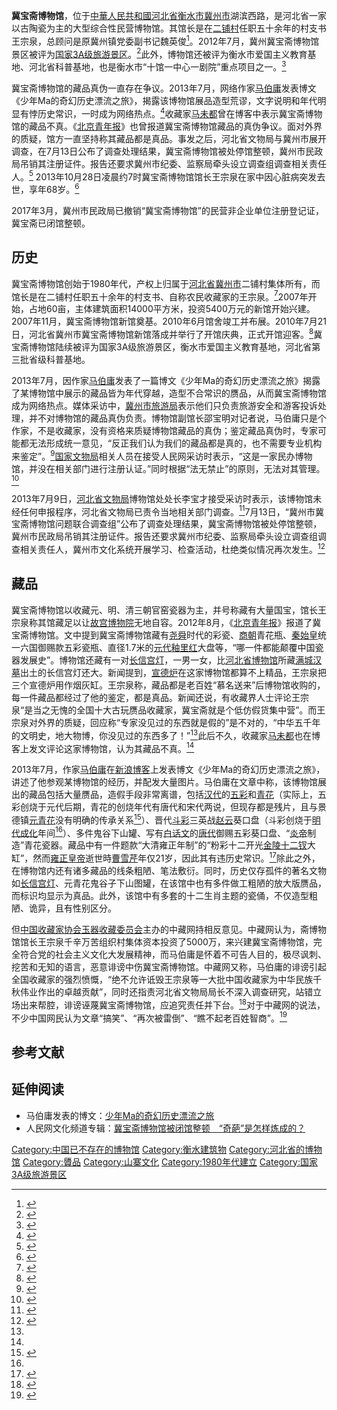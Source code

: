 {{update|time=2013-12-09T05:16:10+00:00}}
{{Infobox Museum
 |name          = 冀宝斋博物馆
 |image         = 
 |imagesize     = 
 |caption       = 
 |map_type      = 
 |map_caption   = 
 |latitude      = 
 |longitude     = 
 |coordinates   ={{coord|37.5572|N|115.5797|E|type:landmark|display=inline,title}}
 |established   = 1980年代
 |dissolved     = 
 |location      = [[河北省|河北省]][[冀州市|冀州市]]湖滨西路
 |type          = 以古陶瓷为主的综合性民营博物馆
 |collection    =
 |area          = 14000平方米
 |visitors      = 
 |director      = 
 |curator       = 
 |openinghours  = 
 |website       =
}}

'''冀宝斋博物馆'''，位于[[中華人民共和國|中華人民共和國]][[河北省|河北省]][[衡水市|衡水市]][[冀州市|冀州市]]湖滨西路，是河北省一家以古陶瓷为主的大型综合性民营博物馆。其馆长是在[[二铺村|二铺村]]任职五十余年的村支书王宗泉，总顾问是原冀州镇党委副书记魏英俊<ref name="yfx">{{cite news|author1=易方兴|title=河北冀宝斋博物馆馆长王宗泉去世|url=http://epaper.bjnews.com.cn/html/2013-10/29/content_474132.htm|accessdate=2013-10-30|agency=新京报|issue=2013年10月29日|publisher=新京报|date=2013年10月29日|page=第A18版|archive-date=2018年10月6日|archive-url=https://web.archive.org/web/20181006004415/http://epaper.bjnews.com.cn/html/2013-10/29/content_474132.htm|dead-url=no}}</ref>。2012年7月，冀州冀宝斋博物馆景区被评为[[国家3A级旅游景区|国家3A级旅游景区]]。<ref>{{cite web|title=关于批准发布廊坊香河泽普生态园等12家景区为国家3A级旅游景区公告的决定|url=http://www.hebeitour.gov.cn/article.php?action=one&ai=727|work=河北旅游网|publisher=河北省旅游局|accessdate=2013-07-09|archive-url=https://web.archive.org/web/20150924025455/http://www.hebeitour.gov.cn/article.php?action=one&ai=727|archive-date=2015-09-24|dead-url=yes}}</ref>此外，博物馆还被评为衡水市爱国主义教育基地、河北省科普基地，也是衡水市“十馆一中心一剧院”重点项目之一。<ref>{{cite news|title=河北1家博物馆藏品年代穿越 仍成省级科普基地|url=http://news.cn.yahoo.com/ypen/20130709/1787280.html|accessdate=2013-07-09|newspaper=南方都市报|date=2013-07-09|deadurl=yes|archiveurl=https://web.archive.org/web/20130808222837/http://news.cn.yahoo.com/ypen/20130709/1787280.html|archivedate=2013-08-08}}</ref>

冀宝斋博物馆的藏品真伪一直存在争议。2013年7月，网络作家[[马伯庸|马伯庸]]发表博文《少年Ma的奇幻历史漂流之旅》，揭露该博物馆展品造型荒谬，文字说明和年代明显有悖历史常识，一时成为网络热点。<ref>{{cite web| url=http://epaper.oeeee.com/A/html/2013-07/09/content_1891298.htm| title=博物馆藏品雷人 还是省级科普基地| publisher=南方都市报| accessdate=2013-07-09| deadurl=yes| archiveurl=https://web.archive.org/web/20130713075824/http://epaper.oeeee.com/A/html/2013-07/09/content_1891298.htm| archivedate=2013-07-13}}</ref>收藏家[[马未都|马未都]]曾在博客中表示冀宝斋博物馆的藏品不真。《[[北京青年报|北京青年报]]》也曾报道冀宝斋博物馆藏品的真伪争议。面对外界的质疑，馆方一直坚持称其藏品都是真品。事发之后，河北省文物局与冀州市展开调查，在7月13日公布了调查处理结果，冀宝斋博物馆被处停馆整顿，冀州市民政局吊销其注册证件。报告还要求冀州市纪委、监察局牵头设立调查组调查相关责任人。<ref>{{cite news|title=河北省文物局:无必要判断冀宝斋藏品真假|url=http://news.sina.com.cn/c/2013-07-14/232227666637.shtml|accessdate=2013-07-16|newspaper=河北青年报|date=2013-07-14|archive-date=2018-09-30|archive-url=https://web.archive.org/web/20180930010715/http://news.sina.com.cn/c/2013-07-14/232227666637.shtml|dead-url=no}}</ref>
2013年10月28日凌晨约7时冀宝斋博物馆馆长王宗泉在家中因心脏病突发去世，享年68岁。<ref name=yfx>{{cite news|author1=易方兴|title=河北冀宝斋博物馆馆长王宗泉去世|url=http://epaper.bjnews.com.cn/html/2013-10/29/content_474132.htm|accessdate=2013-10-30|agency=新京报|issue=2013年10月29日|publisher=新京报|date=2013年10月29日|page=第A18版|archive-date=2018年10月6日|archive-url=https://web.archive.org/web/20181006004415/http://epaper.bjnews.com.cn/html/2013-10/29/content_474132.htm|dead-url=no}}</ref>

2017年3月，冀州市民政局已撤销“冀宝斋博物馆”的民营非企业单位注册登记证，冀宝斋已闭馆整顿。

== 历史 ==
冀宝斋博物馆创始于1980年代，产权上归属于[[河北省|河北省]][[冀州市|冀州市]]二铺村集体所有，而馆长是在二铺村任职五十余年的村支书、自称农民收藏家的王宗泉。<ref name=bq>{{cite news|title=河北乡村花五千万建绝世博物馆|url=http://bjyouth.ynet.com/3.1/1208/06/7351505.html|accessdate=2013-07-09|newspaper=北青网|date=2012-08-06|deadurl=yes|archiveurl=https://web.archive.org/web/20121028084734/http://bjyouth.ynet.com/3.1/1208/06/7351505.html|archivedate=2012-10-28}}</ref>2007年开始，占地60亩，主体建筑面积14000平方米，投资5400万元的新馆开始兴建。2007年11月，冀宝斋博物馆新馆奠基。2010年6月馆舍竣工并布展。2010年7月21日，河北省冀州市冀宝斋博物馆新馆落成并举行了开馆庆典，正式开馆迎客。<ref>{{cite web | url=http://news.xinhuanet.com/collection/2011-08/18/c_121878085.htm | title=冀宝斋博物馆 | publisher=新华网 | accessdate=2013-07-09 | archive-date=2013-11-21 | archive-url=https://web.archive.org/web/20131121230556/http://news.xinhuanet.com/collection/2011-08/18/c_121878085.htm | dead-url=no }}</ref>冀宝斋博物馆陆续被评为国家3A级旅游景区，衡水市爱国主义教育基地，河北省第三批省级科普基地。

2013年7月，因作家[[马伯庸|马伯庸]]发表了一篇博文《少年Ma的奇幻历史漂流之旅》揭露了某博物馆中展示的藏品皆为年代穿越，造型不合常识的赝品，从而冀宝斋博物馆成为网络热点。媒体采访中，[[冀州市旅游局|冀州市旅游局]]表示他们只负责旅游安全和游客投诉处理，并不对博物馆的藏品真伪负责。博物馆副馆长邵宝明对记者说，马伯庸只是个作家，不是收藏家，没有资格来质疑博物馆藏品的真伪；鉴定藏品真伪时，专家可能都无法形成统一意见，“反正我们认为我们的藏品都是真的，也不需要专业机构来鉴定”。<ref name=qp>{{cite news|title=冀宝斋民间博物馆完爆故宫 藏品呆萌年代逆天|url=http://henan.163.com/13/0709/16/93BRHC2S022702D1.html|accessdate=2013-07-09|newspaper=华西都市报|date=2013-07-09|archive-url=https://web.archive.org/web/20160304234440/http://henan.163.com/13/0709/16/93BRHC2S022702D1.html|archive-date=2016-03-04|dead-url=yes}}</ref>[[国家文物局|国家文物局]]相关人员在接受人民网采访时表示，“这是一家民办博物馆，并没在相关部门进行注册认证。”同时根据“法无禁止”的原则，无法对其管理。<ref>{{cite web | url=http://news.xinhuanet.com/yzyd/culture/20130709/c_116466622.htm | title=雷人博物馆冀宝斋遭质疑 国家文物局：没经认证 | publisher=人民网 | date=2013-07-09}}</ref>

2013年7月9日，[[河北省文物局|河北省文物局]]博物馆处处长李宝才接受采访时表示，该博物馆未经任何申报程序，河北省文物局已责令当地相关部门调查。<ref>{{cite web| url=http://news.xinhuanet.com/local/2013-07/10/c_116478994.htm| title=河北省文物局责令当地调查冀宝斋博物馆奇葩藏品事件| publisher=新华网| date=2013-07-10| accessdate=2013-07-10| archive-date=2013-07-18| archive-url=https://web.archive.org/web/20130718050909/http://news.xinhuanet.com/local/2013-07/10/c_116478994.htm| dead-url=no}}</ref>7月13日，“冀州市冀宝斋博物馆问题联合调查组”公布了调查处理结果，冀宝斋博物馆被处停馆整顿，冀州市民政局吊销其注册证件。报告还要求冀州市纪委、监察局牵头设立调查组调查相关责任人，冀州市文化系统开展学习、检查活动，杜绝类似情况再次发生。<ref>{{cite news|title=河北文物局公布冀宝斋处理结果：撤销注册证 闭馆整顿|url=http://news.ifeng.com/mainland/detail_2013_07/15/27492263_0.shtml?_from_ralated|accessdate=2013-07-16|newspaper=人民网|date=2013-07-15|archive-date=2019-02-16|archive-url=https://web.archive.org/web/20190216035137/http://news.ifeng.com/mainland/detail_2013_07/15/27492263_0.shtml?_from_ralated|dead-url=no}}</ref>

== 藏品 ==
冀宝斋博物馆以收藏元、明、清三朝官窑瓷器为主，并号称藏有大量国宝，馆长王宗泉称其馆藏足以让[[故宫博物院|故宫博物院]]无地自容。2012年8月，《[[北京青年报|北京青年报]]》报道了冀宝斋博物馆。文中提到冀宝斋博物馆藏有[[尧|尧]][[舜|舜]]时代的彩瓷、[[商朝|商朝]]青花瓶、[[秦始皇|秦始皇]]统一六国御赐款五彩瓷瓶、直径1.7米的[[元代|元代]][[釉里红|釉里红]]大盘等，“哪一件都能颠覆中国瓷器发展史”。博物馆还藏有一对[[长信宫灯|长信宫灯]]，一男一女，比[[河北省博物馆|河北省博物馆]]所藏[[满城汉墓|满城汉墓]]出土的长信宫灯还大。新闻提到，[[宣德炉|宣德炉]]在这家博物馆都算不上精品，王宗泉把三个宣德炉用作烟灰缸。王宗泉称，藏品都是老百姓“慕名送来”后博物馆收购的，每一件藏品都经过了他的鉴定，都是真品。新闻还说，有收藏界人士评论王宗泉“是当之无愧的全国十大古玩赝品收藏家，冀宝斋就是个低仿假货集中营”。而王宗泉对外界的质疑，回应称“专家没见过的东西就是假的”是不对的，“中华五千年的文明史，地大物博，你没见过的东西多了！”<ref name=bq/>此后不久，收藏家[[马未都|马未都]]也在博客上发文评论这家博物馆，认为其藏品不真。<ref name=qp/>

2013年7月，作家[[马伯庸|马伯庸]]在[[新浪博客|新浪博客]]上发表博文《少年Ma的奇幻历史漂流之旅》，讲述了他参观某博物馆的经历，并配发大量图片。马伯庸在文章中称，该博物馆展出的藏品包括大量赝品，造假手段非常离谱，包括[[汉代|汉代]]的[[五彩|五彩]]和[[青花|青花]]（实际上，五彩创烧于元代后期，青花的创烧年代有唐代和宋代两说，但现存都是残片，且与景德镇[[元青花|元青花]]没有明确的传承关系<ref name=mtc>{{cite book|author=马未都|title=马未都说陶瓷|year=2008|publisher=中华书局|location=北京|isbn=978-7-101-06201-4}}</ref>）、晋代[[斗彩|斗彩]]三英战[[赵云|赵云]]葵口盘（斗彩创烧于[[明代|明代]][[成化|成化]]年间<ref name=mtc/>）、多件鬼谷下山罐、写有[[白话文|白话文]]的[[唐代|唐代]]御赐五彩葵口盘、“[[炎帝|炎帝]]制造”青花瓷器。藏品中有一件题款“大清雍正年制”的“粉彩十二开光[[金陵十二钗|金陵十二钗]]大缸”，然而[[雍正皇帝|雍正皇帝]]逝世時[[曹雪芹|曹雪芹]]年仅21岁，因此其有违历史常识。<ref>{{cite web | url=http://opinion.hexun.com/2013-07-09/155956739.html | title=冀宝斋民间博物馆超越时代 网友称想什么就有什么 | publisher=和讯网 | accessdate=2013-07-09 | archive-url=https://web.archive.org/web/20160304213145/http://opinion.hexun.com/2013-07-09/155956739.html | archive-date=2016-03-04 | dead-url=yes }}</ref>除此之外，在博物馆内还有诸多藏品的线条粗陋、笔法敷衍。同时，历史仅存孤件的著名文物如[[长信宫灯|长信宫灯]]、元青花鬼谷子下山图罐，在该馆中也有多件做工粗陋的放大版赝品，而标识均显示为真品。此外，该馆中有多套的十二生肖主题的瓷俑，不仅造型粗陋、诡异，且有性别区分。

但[[中国收藏家协会|中国收藏家协会]][[中国收藏家协会玉器收藏委员会|玉器收藏委员会]]主办的中藏网持相反意见。中藏网认为，斋博物馆馆长王宗泉千辛万苦组织村集体资本投资了5000万，来兴建冀宝斋博物馆，完全符合党的社会主义文化大发展精神，而马伯庸是怀着不可告人目的，极尽讽刺、挖苦和无知的语言，恶意诽谤中伤冀宝斋博物馆。中藏网又称，马伯庸的诽谤引起全国收藏家的强烈愤慨，“绝不允许诋毁王宗泉等一大批中国收藏家为中华民族千秋伟业作出的卓越贡献”，同时还指责河北省文物局局长不深入调查研究，站错立场出来帮腔，诽谤诬蔑冀宝斋博物馆，应追究责任并下台。<ref>{{cite web | url=http://art.people.com.cn/n/2013/0715/c226026-22195940.html | title=中藏网指马伯庸怀不可告人目的诽谤冀宝斋 | publisher=人民网 | date=2013-07-15 | accessdate=2019-02-15 | archive-date=2019-02-15 | archive-url=https://web.archive.org/web/20190215215826/http://art.people.com.cn/n/2013/0715/c226026-22195940.html | dead-url=no }}</ref>对于中藏网的说法，不少中国网民认为文章“搞笑”、“再次被雷倒”、“瞧不起老百姓智商”。<ref>{{cite web | url=http://cul.sohu.com/20130715/n381597835.shtml | title=中藏网声援山寨博物馆 网友:瞧不起老百姓智商 | publisher=搜狐文化新闻 | date=2013-07-15 | accessdate=2019-02-15 | archive-date=2019-02-15 | archive-url=https://web.archive.org/web/20190215215712/http://cul.sohu.com/20130715/n381597835.shtml | dead-url=no }}</ref>

==参考文献==
{{reflist|2}}

==延伸阅读==
*马伯庸发表的博文：[http://blog.sina.com.cn/s/blog_561ee4750101cdr3.html 少年Ma的奇幻历史漂流之旅] {{Wayback|url=http://blog.sina.com.cn/s/blog_561ee4750101cdr3.html |date=20190717181716 }}
*人民网文化频道专辑：[http://culture.people.com.cn/GB/22226/366783/index.html 冀宝斋博物馆被闭馆整顿　“奇葩”是怎样炼成的？] {{Wayback|url=http://culture.people.com.cn/GB/22226/366783/index.html |date=20140209081623 }}

[[Category:中国已不存在的博物馆|Category:中国已不存在的博物馆]]
[[Category:衡水建筑物|Category:衡水建筑物]]
[[Category:河北省的博物馆|Category:河北省的博物馆]]
[[Category:贗品|Category:贗品]]
[[Category:山寨文化|Category:山寨文化]]
[[Category:1980年代建立|Category:1980年代建立]]
[[Category:国家3A级旅游景区|Category:国家3A级旅游景区]]